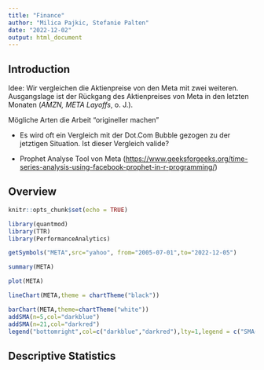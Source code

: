 ```yaml
---
title: "Finance"
author: "Milica Pajkic, Stefanie Palten"
date: "2022-12-02"
output: html_document
---
```


## Introduction

Idee: Wir vergleichen die Aktienpreise von den Meta mit zwei weiteren. Ausgangslage ist der Rückgang des Aktienpreises von Meta in den letzten Monaten (*AMZN, META Layoffs*, o. J.).

Mögliche Arten die Arbeit "origineller machen"

-   Es wird oft ein Vergleich mit der Dot.Com Bubble gezogen zu der jetztigen Situation. Ist dieser Vergleich valide?

-   Prophet Analyse Tool von Meta (<https://www.geeksforgeeks.org/time-series-analysis-using-facebook-prophet-in-r-programming/>)

## Overview

```r
knitr::opts_chunk$set(echo = TRUE)
```

```r
library(quantmod)
library(TTR)
library(PerformanceAnalytics)
```

```r
getSymbols("META",src="yahoo", from="2005-07-01",to="2022-12-05")

```

```r
summary(META)
```

```r
plot(META)
```

```r
lineChart(META,theme = chartTheme("black"))

```

```r
barChart(META,theme=chartTheme("white"))
addSMA(n=5,col="darkblue")
addSMA(n=21,col="darkred")
legend("bottomright",col=c("darkblue","darkred"),lty=1,legend = c("SMA(5)","SMA(21)"),cex=0.6)
```

## Descriptive Statistics
